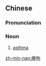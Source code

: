 ==Chinese==
{{zh-forms|alt=瘕痀}}

===Pronunciation===
{{zh-pron
|mn=kh,qz,tp,lk,sx,yl,tn,km,mg,hc,tc:he-ku/xm:hê-ku/zz:hêe-ku
|cat=n
}}

===Noun===
{{zh-noun}}

# {{lb|zh|Min Nan}} [[asthma]]

[[zh-min-nan:痚呴]]